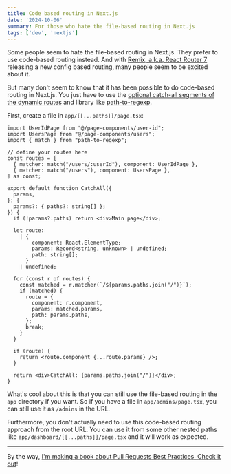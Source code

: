 ```yaml
---
title: Code based routing in Next.js
date: '2024-10-06'
summary: For those who hate the file-based routing in Next.js
tags: ['dev', 'nextjs']
---
```


Some people seem to hate the file-based routing in Next.js. They prefer to use code-based routing instead. And with [Remix, a.k.a, React Router 7](https://x.com/remix_run/status/1841926043080523813) releasing a new config based routing, many people seem to be excited about it.

But many don't seem to know that it has been possible to do code-based routing in Next.js. You just have to use the [optional catch-all segments of the dynamic routes](https://nextjs.org/docs/app/building-your-application/routing/dynamic-routes#optional-catch-all-segments) and library like [path-to-regexp](https://github.com/pillarjs/path-to-regexp).

First, create a file in `app/[[...paths]]/page.tsx`:

```typescript:app/[[...paths]]/page.tsx {6-9, 26-36} showLineNumbers
import UserIdPage from "@/page-components/user-id";
import UsersPage from "@/page-components/users";
import { match } from "path-to-regexp";

// define your routes here
const routes = [
  { matcher: match("/users/:userId"), component: UserIdPage },
  { matcher: match("/users"), component: UsersPage },
] as const;

export default function CatchAll({
  params,
}: {
  params?: { paths?: string[] };
}) {
  if (!params?.paths) return <div>Main page</div>;

  let route:
    | {
        component: React.ElementType;
        params: Record<string, unknown> | undefined;
        path: string[];
      }
    | undefined;

  for (const r of routes) {
    const matched = r.matcher(`/${params.paths.join("/")}`);
    if (matched) {
      route = {
        component: r.component,
        params: matched.params,
        path: params.paths,
      };
      break;
    }
  }

  if (route) {
    return <route.component {...route.params} />;
  }

  return <div>CatchAll: {params.paths.join("/")}</div>;
}
```

What's cool about this is that you can still use the file-based routing in the `app` directory if you want. So if you have a file in `app/admins/page.tsx`, you can still use it as `/admins` in the URL.

Furthermore, you don't actually need to use this code-based routing approach from the root URL. You can use it from some other nested paths like `app/dashboard/[[...paths]]/page.tsx` and it will work as expected.

---

By the way, [I'm making a book about Pull Requests Best Practices. Check it out](https://pr.nico.fyi)!
